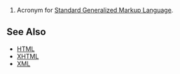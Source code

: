 #Acronym for [[w:Standard Generalized Markup Language|Standard Generalized Markup Language]].

==See Also==
*[[HTML]]
*[[XHTML]]
*[[XML]]